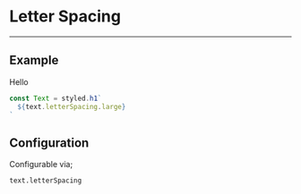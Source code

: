 
# Letter Spacing

---

## Example

<LetterSpacing>Hello</LetterSpacing>

```jsx
const Text = styled.h1`
  ${text.letterSpacing.large}
`
```

## Configuration

Configurable via;

```
text.letterSpacing
```
